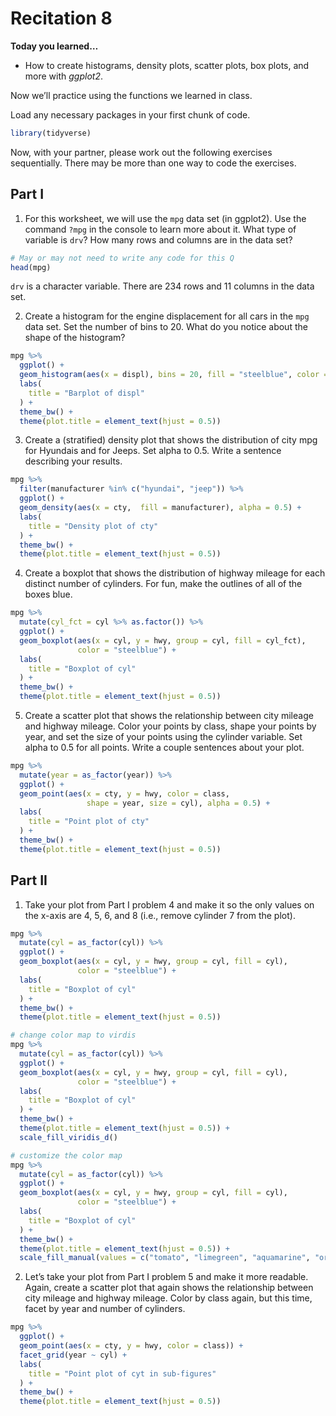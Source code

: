 # Recitation 8

__Today you learned...__

* How to create histograms, density plots, scatter plots, box plots, and more with _ggplot2_.

Now we'll practice using the functions we learned in class.

Load any necessary packages in your first chunk of code.

```r
library(tidyverse)
```

Now, with your partner, please work out the following exercises sequentially. There may be more than one way to code the exercises.

## Part I

1. For this worksheet, we will use the `mpg` data set (in ggplot2). Use the command `?mpg` in the console to learn more about it. What type of variable is `drv`? How many rows and columns are in the data set?

```r
# May or may not need to write any code for this Q
head(mpg)
```

`drv` is a character variable. There are 234 rows and 11 columns in the data set.

2. Create a histogram for the engine displacement for all cars in the `mpg` data set. Set the number of bins to 20. What do you notice about the shape of the histogram?

```r
mpg %>% 
  ggplot() +
  geom_histogram(aes(x = displ), bins = 20, fill = "steelblue", color = "black") + 
  labs(
    title = "Barplot of displ"
  ) + 
  theme_bw() + 
  theme(plot.title = element_text(hjust = 0.5))
```

3. Create a (stratified) density plot that shows the distribution of city mpg for Hyundais and for Jeeps. Set alpha to 0.5. Write a sentence describing your results.

```r
mpg %>% 
  filter(manufacturer %in% c("hyundai", "jeep")) %>% 
  ggplot() +
  geom_density(aes(x = cty,  fill = manufacturer), alpha = 0.5) + 
  labs(
    title = "Density plot of cty"
  ) + 
  theme_bw() + 
  theme(plot.title = element_text(hjust = 0.5))
```

4. Create a boxplot that shows the distribution of highway mileage for each distinct number of cylinders. For fun, make the outlines of all of the boxes blue.

```r
mpg %>% 
  mutate(cyl_fct = cyl %>% as.factor()) %>%
  ggplot() +
  geom_boxplot(aes(x = cyl, y = hwy, group = cyl, fill = cyl_fct),
               color = "steelblue") + 
  labs(
    title = "Boxplot of cyl"
  ) + 
  theme_bw() + 
  theme(plot.title = element_text(hjust = 0.5))
```

5. Create a scatter plot that shows the relationship between city mileage and highway mileage. Color your points by class, shape your points by year, and set the size of your points using the cylinder variable. Set alpha to 0.5 for all points. Write a couple sentences about your plot. 

```r
mpg %>% 
  mutate(year = as_factor(year)) %>% 
  ggplot() +
  geom_point(aes(x = cty, y = hwy, color = class,
                 shape = year, size = cyl), alpha = 0.5) + 
  labs(
    title = "Point plot of cty"
  ) + 
  theme_bw() + 
  theme(plot.title = element_text(hjust = 0.5))
```

## Part II

1. Take your plot from Part I problem 4 and make it so the only values on the x-axis are 4, 5, 6, and 8 (i.e., remove cylinder 7 from the plot).

```r
mpg %>% 
  mutate(cyl = as_factor(cyl)) %>% 
  ggplot() +
  geom_boxplot(aes(x = cyl, y = hwy, group = cyl, fill = cyl),
               color = "steelblue") + 
  labs(
    title = "Boxplot of cyl"
  ) + 
  theme_bw() + 
  theme(plot.title = element_text(hjust = 0.5))

# change color map to virdis
mpg %>% 
  mutate(cyl = as_factor(cyl)) %>% 
  ggplot() +
  geom_boxplot(aes(x = cyl, y = hwy, group = cyl, fill = cyl),
               color = "steelblue") + 
  labs(
    title = "Boxplot of cyl"
  ) + 
  theme_bw() + 
  theme(plot.title = element_text(hjust = 0.5)) +
  scale_fill_viridis_d()

# customize the color map
mpg %>% 
  mutate(cyl = as_factor(cyl)) %>% 
  ggplot() +
  geom_boxplot(aes(x = cyl, y = hwy, group = cyl, fill = cyl),
               color = "steelblue") + 
  labs(
    title = "Boxplot of cyl"
  ) + 
  theme_bw() + 
  theme(plot.title = element_text(hjust = 0.5)) +
  scale_fill_manual(values = c("tomato", "limegreen", "aquamarine", "orange")) 
```

2. Let's take your plot from Part I problem 5 and make it more readable. Again, create a scatter plot that again shows the relationship between city mileage and highway mileage. Color by class again, but this time, facet by year and number of cylinders.

```r
mpg %>% 
  ggplot() +
  geom_point(aes(x = cty, y = hwy, color = class)) +
  facet_grid(year ~ cyl) + 
  labs(
    title = "Point plot of cyt in sub-figures"
  ) + 
  theme_bw() + 
  theme(plot.title = element_text(hjust = 0.5))
```
